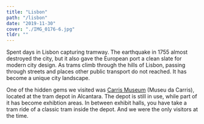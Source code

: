 ```yaml
---
title: "Lisbon"
path: "/lisbon"
date: "2019-11-30"
cover: "./IMG_0176-6.jpg"
tldr: ""
---
```



Spent days in Lisbon capturing tramway. The earthquake in 1755 almost destroyed the city, but it also gave the European port a clean slate for modern city design. As trams climb through the hills of Lisbon, passing through streets and places other public transport do not reached. It has become a unique city landscape.

One of the hidden gems we visited was [Carris Museum](http://museu.carris.pt/en/) (Museu da Carris), located at the tram depot in Alcantara. The depot is still in use, while part of it has become exhibtion areas. In between exhibit halls, you have take a tram ride of a classic tram inside the depot. And we were the only visitors at the time.

<ZoomImage src={IMG_00963} />
<GridBlock>
  <ZoomImage src={IMG_0108} />
  <ZoomImage src={IMG_0112} />
</GridBlock>
<ZoomImage src={IMG_0176} />
<ZoomImage src={IMG_8024} />

